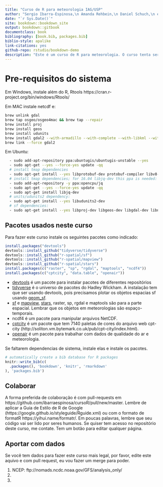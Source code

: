 ```yaml
--- 
title: "Curso de R para meteorologia IAG/USP"
author: "Sergio Ibarra-Espinosa,\n Amanda Rehbein,\n Daniel Schuch,\n e possivelmente outros (u r invited to collaborate)"
date: "`r Sys.Date()`"
site: bookdown::bookdown_site
output: bookdown::gitbook
documentclass: book
bibliography: [book.bib, packages.bib]
biblio-style: apalike
link-citations: yes
github-repo: rstudio/bookdown-demo
description: "Este é um curso de R para meteorologia. O curso tenta ser abrangente, desde interessados sem formação, passando por graduação e pos-graduação"
---
```


# Pre-requisitos do sistema {#primero}

Em Windows, instale além do R, Rtools https://cran.r-project.org/bin/windows/Rtools/

Em MAC instale netcdf e:


```bash
brew unlink gdal
brew tap osgeo/osgeo4mac && brew tap --repair
brew install proj
brew install geos
brew install udunits
brew install gdal2 --with-armadillo --with-complete --with-libkml --with-unsupported
brew link --force gdal2
```


Em Ubuntu:

```bash
  - sudo add-apt-repository ppa:ubuntugis/ubuntugis-unstable --yes
  - sudo apt-get --yes --force-yes update -qq
  # install tmap dependencies
  - sudo apt-get install --yes libprotobuf-dev protobuf-compiler libv8-3.14-dev
  # install tmap dependencies; for 16.04 libjq-dev this ppa is needed:
  - sudo add-apt-repository -y ppa:opencpu/jq
  - sudo apt-get --yes --force-yes update -qq
  - sudo apt-get install libjq-dev
  # units/udunits2 dependency:
  - sudo apt-get install --yes libudunits2-dev
  # sf dependencies:
  - sudo apt-get install --yes libproj-dev libgeos-dev libgdal-dev libnetcdf-dev  netcdf-bin gdal-bin

```


## Pacotes usados neste curso

Para fazer este curso instale os seguintes pacotes como indicado:

```r
install.packages("devtools")
devtools::install_github("tidyverse/tidyverse")
devtools::install_github("r-spatial/sf")
devtools::install_github("r-spatial/mapview")
devtools::install_github("r-spatial/stars")
install.packages(c("raster", "sp", "rgdal", "maptools", "ncdf4"))
install.packages(c("cptcity", "data.table", "openair"))
```

- [devtools](https://CRAN.R-project.org/package=devtools) é um pacote para
instalar pacotes de diferentes repositórios
- [tidyverse](https://github.com/tidyverse) é o universo de pacotes do Hadley
Wickham. A instalação tem que ser usando devtools, pois precisamos plotar os
objetos espacias sf usando [geom_sf](https://www.isgeomsfinggplot2yet.site/).
- [sf](https://github.com/r-spatial/sf) e [mapview](https://github.com/r-spatial/mapbiew),
[stars](https://github.com/r-spatial/stars), raster, sp, rgdal e maptools são 
para a parte espacial. Lembrar que os objetos em meteorologias são espaço-temporais.
- ncdf4 é um pacote para manipular arquivos NetCDF.
- [cptcity](https://ibarraespinosa.github.io/cptcity/) é um pacote que tem 7140
paletas de cores do arquivo web cpt-city (http://soliton.vm.bytemark.co.uk/pub/cpt-city/index.html).
- [openair](http://davidcarslaw.github.io/openair/) é um pacote para
trabalhar com dados de qualidade do ar e meteorologia.


Se faltarem dependencias de sistema, instale elas e instale os pacotes.

```r
# automatically create a bib database for R packages
knitr::write_bib(c(
  .packages(), 'bookdown', 'knitr', 'rmarkdown'
), 'packages.bib')
```

## Colaborar

A forma preferida de colaboração é com pull-requests em https://github.com/ibarraespinosa/cursoR/pull/new/master. Lembre de aplicar a 
Guia de Estilo de R de Google (https://google.github.io/styleguide/Rguide.xml)
ou com o formato de formatR https://yihui.name/formatr/. Em poucas palavras,
lembre que seu código vai ser lido por seres humanos. Se quiser tem acesso no
repositório deste curso, me contate. Tem um botão para editar qualquer página.

## Aportar com dados

Se você tem dados para fazer este curso mais legal, por favor, edite este aquivo
e com pull request, eu vou fazer um merge para poder.


1. NCEP: ftp://nomads.ncdc.noaa.gov/GFS/analysis_only/
1.
1.

